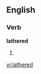 ==English==

===Verb===
'''lathered'''

# {{past of|[[lather]]}}

{{anagrams:en/adeehlrt}}
[[vi:lathered]]